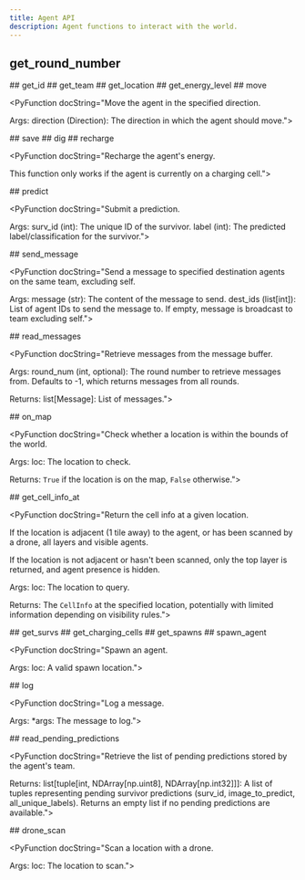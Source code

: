 ```yaml
---
title: Agent API
description: Agent functions to interact with the world.
---
```



## get_round_number

<PyFunction docString="Return the current round number.">

<PyFunctionReturn type="int">

</PyFunctionReturn>
</PyFunction>
## get_id

<PyFunction docString="Return the id of the current agent.">

<PyFunctionReturn type="int">

</PyFunctionReturn>
</PyFunction>
## get_team

<PyFunction docString="Return the current team of the agent.">

<PyFunctionReturn type="Team">

</PyFunctionReturn>
</PyFunction>
## get_location

<PyFunction docString="Return the current location of the agent.">

<PyFunctionReturn type="Location">

</PyFunctionReturn>
</PyFunction>
## get_energy_level

<PyFunction docString="Return the current energy level of the agent.">

<PyFunctionReturn type="int">

</PyFunctionReturn>
</PyFunction>
## move

<PyFunction docString="Move the agent in the specified direction.

Args:
    direction (Direction): The direction in which the agent should move.">
<PyParameter name="direction" type="Direction">
  
</PyParameter>
<PyFunctionReturn type="None">

</PyFunctionReturn>
</PyFunction>
## save

<PyFunction docString="Save a survivor.">

<PyFunctionReturn type="None">

</PyFunctionReturn>
</PyFunction>
## dig

<PyFunction docString="Dig rubble.">

<PyFunctionReturn type="None">

</PyFunctionReturn>
</PyFunction>
## recharge

<PyFunction docString="Recharge the agent's energy.

This function only works if the agent is currently on a charging cell.">

<PyFunctionReturn type="None">

</PyFunctionReturn>
</PyFunction>
## predict

<PyFunction docString="Submit a prediction.

Args:
    surv_id (int): The unique ID of the survivor.
    label (int): The predicted label/classification for the survivor.">
<PyParameter name="surv_id" type="int">
  
</PyParameter>
<PyParameter name="label" type="np.int32">
  
</PyParameter>
<PyFunctionReturn type="None">

</PyFunctionReturn>
</PyFunction>
## send_message

<PyFunction docString="Send a message to specified destination agents on the same team, excluding self.

Args:
    message (str): The content of the message to send.
    dest_ids (list[int]): List of agent IDs to send the message to. If empty, message is broadcast to team excluding self.">
<PyParameter name="message" type="str">
  
</PyParameter>
<PyParameter name="dest_ids" type="list[int]">
  
</PyParameter>
<PyFunctionReturn type="None">

</PyFunctionReturn>
</PyFunction>
## read_messages

<PyFunction docString="Retrieve messages from the message buffer.

Args:
    round_num (int, optional): The round number to retrieve messages from.
        Defaults to -1, which returns messages from all rounds.

Returns:
    list[Message]: List of messages.">
<PyParameter name="round_num" type="int" value="-1">
  
</PyParameter>
<PyFunctionReturn type="list[Message]">

</PyFunctionReturn>
</PyFunction>
## on_map

<PyFunction docString="Check whether a location is within the bounds of the world.

Args:
    loc: The location to check.

Returns:
    `True` if the location is on the map, `False` otherwise.">
<PyParameter name="loc" type="Location">
  
</PyParameter>
<PyFunctionReturn type="bool">

</PyFunctionReturn>
</PyFunction>
## get_cell_info_at

<PyFunction docString="Return the cell info at a given location.

If the location is adjacent (1 tile away) to the agent,
or has been scanned by a drone, all layers and visible agents.

If the location is not adjacent or hasn't been scanned, only the top layer is returned,
and agent presence is hidden.

Args:
    loc: The location to query.

Returns:
    The `CellInfo` at the specified location, potentially with limited information
    depending on visibility rules.">
<PyParameter name="loc" type="Location">
  
</PyParameter>
<PyFunctionReturn type="CellInfo">

</PyFunctionReturn>
</PyFunction>
## get_survs

<PyFunction docString="Return a list of locations where survivors are present.">

<PyFunctionReturn type="list[Location]">

</PyFunctionReturn>
</PyFunction>
## get_charging_cells

<PyFunction docString="Return a list of locations where charging cells are present.">

<PyFunctionReturn type="list[Location]">

</PyFunctionReturn>
</PyFunction>
## get_spawns

<PyFunction docString="Return a list of spawn locations.">

<PyFunctionReturn type="list[Location]">

</PyFunctionReturn>
</PyFunction>
## spawn_agent

<PyFunction docString="Spawn an agent.

Args:
    loc: A valid spawn location.">
<PyParameter name="loc" type="Location">
  
</PyParameter>
<PyFunctionReturn type="None">

</PyFunctionReturn>
</PyFunction>
## log

<PyFunction docString="Log a message.

Args:
    *args: The message to log.">
<PyParameter name="args" type="object" value="()">
  
</PyParameter>
<PyFunctionReturn type="None">

</PyFunctionReturn>
</PyFunction>
## read_pending_predictions

<PyFunction docString="Retrieve the list of pending predictions stored by the agent's team.

Returns:
    list[tuple[int, NDArray[np.uint8], NDArray[np.int32]]]: A list of tuples representing pending survivor predictions (surv_id, image_to_predict, all_unique_labels).
        Returns an empty list if no pending predictions are available.">

<PyFunctionReturn type="list[tuple[int, NDArray[np.uint8], NDArray[np.int32]]]">

</PyFunctionReturn>
</PyFunction>
## drone_scan

<PyFunction docString="Scan a location with a drone.

Args:
    loc: The location to scan.">
<PyParameter name="loc" type="Location">
  
</PyParameter>
<PyFunctionReturn type="None">

</PyFunctionReturn>
</PyFunction>
